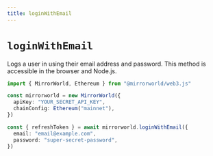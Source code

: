 ```yaml
---
title: loginWithEmail
---
```


# `loginWithEmail`

Logs a user in using their email address and password. This method is accessible
in the browser and Node.js.

```ts
import { MirrorWorld, Ethereum } from "@mirrorworld/web3.js"

const mirrorworld = new MirrorWorld({
  apiKey: "YOUR_SECRET_API_KEY",
  chainConfig: Ethereum("mainnet"),
})

const { refreshToken } = await mirrorworld.loginWithEmail({
  email: "email@example.com",
  password: "super-secret-password",
})
```
